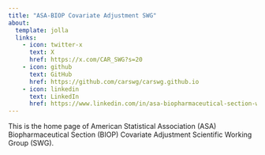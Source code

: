 ```yaml
---
title: "ASA-BIOP Covariate Adjustment SWG"
about:
  template: jolla
  links:
    - icon: twitter-x
      text: X
      href: https://x.com/CAR_SWG?s=20
    - icon: github
      text: GitHub
      href: https://github.com/carswg/carswg.github.io
    - icon: linkedin
      text: LinkedIn
      href: https://www.linkedin.com/in/asa-biopharmaceutical-section-working-group-of-covariate-adjustment-2050b62b8/ 
---
```


This is the home page of American Statistical Association (ASA) Biopharmaceutical Section (BIOP) Covariate Adjustment Scientific Working Group (SWG).
